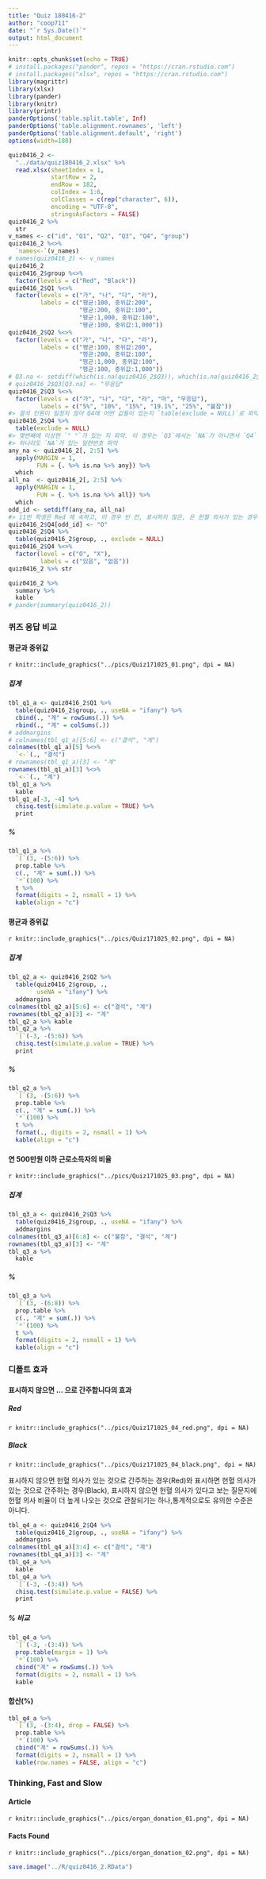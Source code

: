 ```yaml
---
title: "Quiz 180416-2"
author: "coop711"
date: "`r Sys.Date()`"
output: html_document
---
```


```r
knitr::opts_chunk$set(echo = TRUE)
# install.packages("pander", repos = "https://cran.rstudio.com")
# install.packages("xlsx", repos = "https://cran.rstudio.com")
library(magrittr)
library(xlsx)
library(pander)
library(knitr)
library(printr)
panderOptions('table.split.table', Inf)
panderOptions('table.alignment.rownames', 'left')
panderOptions('table.alignment.default', 'right')
options(width=180)
```

```r
quiz0416_2 <- 
  "../data/quiz180416_2.xlsx" %>%
  read.xlsx(sheetIndex = 1, 
            startRow = 2, 
            endRow = 182, 
            colIndex = 1:6, 
            colClasses = c(rep("character", 6)), 
            encoding = "UTF-8",
            stringsAsFactors = FALSE)
quiz0416_2 %>% 
  str
v_names <- c("id", "Q1", "Q2", "Q3", "Q4", "group")
quiz0416_2 %<>%
  `names<-`(v_names)
# names(quiz0416_2) <- v_names
quiz0416_2
quiz0416_2$group %<>% 
  factor(levels = c("Red", "Black"))
quiz0416_2$Q1 %<>% 
  factor(levels = c("가", "나", "다", "라"), 
         labels = c("평균:100, 중위값:200", 
                    "평균:200, 중위값:100", 
                    "평균:1,000, 중위값:100", 
                    "평균:100, 중위값:1,000"))
quiz0416_2$Q2 %<>% 
  factor(levels = c("가", "나", "다", "라"), 
         labels = c("평균:100, 중위값:200", 
                    "평균:200, 중위값:100", 
                    "평균:1,000, 중위값:100", 
                    "평균:100, 중위값:1,000"))
# Q3.na <- setdiff(which(is.na(quiz0416_2$Q3)), which(is.na(quiz0416_2$Q4)))
# quiz0416_2$Q3[Q3.na] <- "무응답"
quiz0416_2$Q3 %<>% 
  factor(levels = c("가", "나", "다", "라", "마", "무응답"), 
         labels = c("5%", "10%", "15%", "19.1%", "25%", "불참"))
#> 결석 인원이 일정치 않아 Q4에 어떤 값들이 있는지 `table(exclude = NULL)`로 파악.
quiz0416_2$Q4 %>% 
  table(exclude = NULL)
#> 몇번째에 이상한 `" "`가 있는 지 파악. 이 경우는 `Q3`에서는 `NA`가 아니면서 `Q4`에는 `NA`인 경우를 파악 (1교시와는 다른 경우임.) `setdiff()` 를 활용함.
#> 하나라도 `NA`가 있는 일련번호 파악
any_na <- quiz0416_2[, 2:5] %>%
  apply(MARGIN = 1, 
        FUN = {. %>% is.na %>% any}) %>%
  which
all_na  <- quiz0416_2[, 2:5] %>%
  apply(MARGIN = 1, 
        FUN = {. %>% is.na %>% all}) %>%
  which
odd_id <- setdiff(any_na, all_na)
#> 11번 학생은 Red 에 속하고, 이 경우 빈 칸, 표시하지 않은, 은 헌혈 의사가 있는 경우이므로 
quiz0416_2$Q4[odd_id] <- "O"
quiz0416_2$Q4 %>% 
  table(quiz0416_2$group, ., exclude = NULL)
quiz0416_2$Q4 %<>% 
  factor(level = c("O", "X"), 
         labels = c("있음", "없음"))
quiz0416_2 %>% str
```

```r
quiz0416_2 %>% 
  summary %>% 
  kable
# pander(summary(quiz0416_2))
```

### 퀴즈 응답 비교

#### 평균과 중위값

`r knitr::include_graphics("../pics/Quiz171025_01.png", dpi = NA)`

##### 집계

```r
tbl_q1_a <- quiz0416_2$Q1 %>% 
  table(quiz0416_2$group, ., useNA = "ifany") %>%
  cbind(., "계" = rowSums(.)) %>%
  rbind(., "계" = colSums(.))
# addmargins
# colnames(tbl_q1_a)[5:6] <- c("결석", "계")
colnames(tbl_q1_a)[5] %<>% 
  `<-`(., "결석")
# rownames(tbl_q1_a)[3] <- "계"
rownames(tbl_q1_a)[3] %<>% 
  `<-`(., "계")
tbl_q1_a %>% 
  kable 
tbl_q1_a[-3, -4] %>% 
  chisq.test(simulate.p.value = TRUE) %>% 
  print
```

##### %

```r
tbl_q1_a %>% 
  `[`(3, -(5:6)) %>%
  prop.table %>% 
  c(., "계" = sum(.)) %>%
  `*`(100) %>%
  t %>%
  format(digits = 2, nsmall = 1) %>%
  kable(align = "c")
```

#### 평균과 중위값

`r knitr::include_graphics("../pics/Quiz171025_02.png", dpi = NA)`

##### 집계

```r
tbl_q2_a <- quiz0416_2$Q2 %>%
  table(quiz0416_2$group, .,
        useNA = "ifany") %>%
  addmargins
colnames(tbl_q2_a)[5:6] <- c("결석", "계")
rownames(tbl_q2_a)[3] <- "계"
tbl_q2_a %>% kable 
tbl_q2_a %>%
  `[`(-3, -(5:6)) %>% 
  chisq.test(simulate.p.value = TRUE) %>%
  print
```

##### %

```r
tbl_q2_a %>%
  `[`(3, -(5:6)) %>%
  prop.table %>%
  c(., "계" = sum(.)) %>%
  `*`(100) %>%
  t %>%
  format(., digits = 2, nsmall = 1) %>%
  kable(align = "c")
```

#### 연 500만원 이하 근로소득자의 비율

`r knitr::include_graphics("../pics/Quiz171025_03.png", dpi = NA)`

##### 집계

```r
tbl_q3_a <- quiz0416_2$Q3 %>%
  table(quiz0416_2$group, ., useNA = "ifany") %>%
  addmargins
colnames(tbl_q3_a)[6:8] <- c("불참", "결석", "계")
rownames(tbl_q3_a)[3] <- "계"
tbl_q3_a %>% 
  kable
```

##### %

```r
tbl_q3_a %>%
  `[`(3, -(6:8)) %>%
  prop.table %>%
  c(., "계" = sum(.)) %>%
  `*`(100) %>%
  t %>%
  format(digits = 2, nsmall = 1) %>%
  kable(align = "c")
```

### 디폴트 효과

#### 표시하지 않으면 ... 으로 간주합니다의 효과

##### Red 

`r knitr::include_graphics("../pics/Quiz171025_04_red.png", dpi = NA)`

##### Black

`r knitr::include_graphics("../pics/Quiz171025_04_black.png", dpi = NA)`

표시하지 않으면 헌혈 의사가 있는 것으로 간주하는 경우(Red)와 표시하면 헌혈 의사가 있는 것으로 간주하는 경우(Black), 표시하지 않으면 헌혈 의사가 있다고 보는 질문지에 헌혈 의사 비율이 더 높게 나오는 것으로 관찰되기는 하나,통계적으로도 유의한 수준은 아니다. 

```r
tbl_q4_a <- quiz0416_2$Q4 %>%
  table(quiz0416_2$group, ., useNA = "ifany") %>%
  addmargins
colnames(tbl_q4_a)[3:4] <- c("결석", "계")
rownames(tbl_q4_a)[3] <- "계"
tbl_q4_a %>% 
  kable
tbl_q4_a %>%
  `[`(-3, -(3:4)) %>%
  chisq.test(simulate.p.value = FALSE) %>%
  print
```

##### % 비교 

```r
tbl_q4_a %>% 
  `[`(-3, -(3:4)) %>%
  prop.table(margin = 1) %>%
  `*`(100) %>%
  cbind("계" = rowSums(.)) %>%
  format(digits = 2, nsmall = 1) %>%
  kable
```

#### 합산(%)

```r
tbl_q4_a %>% 
  `[`(3, -(3:4), drop = FALSE) %>%
  prop.table %>%
  `*`(100) %>%
  cbind("계" = rowSums(.)) %>%
  format(digits = 2, nsmall = 1) %>%
  kable(row.names = FALSE, align = "c")
```

### Thinking, Fast and Slow

#### Article

`r knitr::include_graphics("../pics/organ_donation_01.png", dpi = NA)`

#### Facts Found

`r knitr::include_graphics("../pics/organ_donation_02.png", dpi = NA)`

```r
save.image("../R/quiz0416_2.RData")
```
